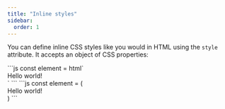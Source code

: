 ```yaml
---
title: "Inline styles"
sidebar:
  order: 1
---
```


You can define inline CSS styles like you would in HTML using the `style` attribute. It accepts an object of CSS properties:


<Tabs syncKey="language">
  <TabItem label="JavaScript" icon="seti:javascript">
```js
const element = html`
  <div
    style=${{
      color: "red",
      backgroundColor: "blue",
    }}
  >
    Hello world!
  </div>
`
```
  </TabItem>

  <TabItem label="JSX" icon="seti:react">
```js
const element = (
  <div
    style={{
      color: "red",
      backgroundColor: "blue",
    }}
  >
    Hello world!
  </div>
)
```
  </TabItem>
</Tabs>
